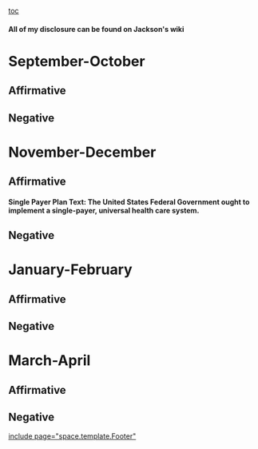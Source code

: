 [[toc]]
====All of my disclosure can be found on Jackson's wiki==== 

=September-October= 
==Affirmative== 
==Negative== 

=November-December= 
==Affirmative== 
====Single Payer Plan Text: The United States Federal Government ought to implement a single-payer, universal health care system.==== 
==Negative== 

=January-February= 
==Affirmative== 
==Negative== 

=March-April= 
==Affirmative== 
==Negative== 

[[include page="space.template.Footer"]]